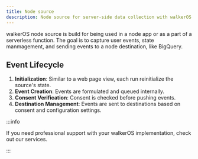 ```yaml
---
title: Node source
description: Node source for server-side data collection with walkerOS.
---
```



<PackageLink github="packages/sources/node/" npm="@elbwalker/source-node" />

walkerOS node source is build for being used in a node app or as a part of a
serverless function. The goal is to capture user events, state manmagement, and
sending events to a node destination,
like&nbsp;<Link to="/docs/destinations/node">BigQuery</Link>.

## Event Lifecycle

1. **Initialization**: Similar to a web page view, each run reinitialize the
   source's state.
2. **Event Creation**: Events are formulated and queued internally.
3. **Consent Verification**: Consent is checked before pushing events.
4. **Destination Management**: Events are sent to destinations based on consent
   and configuration settings.

<DocCardList />

:::info

If you need professional support with your walkerOS implementation, check out
our&nbsp;<Link to="/services">services</Link>.

:::
